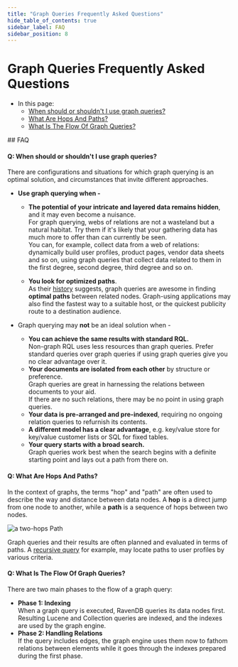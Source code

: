 ```yaml
---
title: "Graph Queries Frequently Asked Questions"
hide_table_of_contents: true
sidebar_label: FAQ
sidebar_position: 8
---
```



# Graph Queries Frequently Asked Questions  
<Admonition type="note" title="Note">

* In this page:  
   * [When should or shouldn't I use graph queries?](../../../indexes/querying/graph/graph-queries-faq.mdx#q-when-should-or-shouldnt-i-use-graph-queries)  
   * [What Are Hops And Paths?](../../../indexes/querying/graph/graph-queries-faq.mdx#q-what-are-hops-and-paths)  
   * [What Is The Flow Of Graph Queries?](../../../indexes/querying/graph/graph-queries-faq.mdx#q-what-is-the-flow-of-graph-queries)  
   
</Admonition>
## FAQ

#### Q: When should or shouldn't I use graph queries?  

There are configurations and situations for which graph querying is an optimal solution, and circumstances 
that invite different approaches.  

* **Use graph querying when -**  
   * **The potential of your intricate and layered data remains hidden**, and it may even become a nuisance.  
     For graph querying, webs of relations are not a wasteland but a natural habitat. Try them 
     if it's likely that your gathering data has much more to offer than can currently be seen.  
     You can, for example, collect data from a web of relations: dynamically build user profiles, 
     product pages, vendor data sheets and so on, using graph queries that collect data related 
     to them in the first degree, second degree, third degree and so on.  

   * **You look for optimized paths**.  
     As their [history](../../../indexes/querying/graph/graph-queries-overview.mdx#introduction-to-graph-modeling) suggests, 
     graph queries are awesome in finding **optimal paths** between related nodes. Graph-using applications may also find 
     the fastest way to a suitable host, or the quickest publicity route to a destination audience.  

* Graph querying may **not** be an ideal solution when -  
   * **You can achieve the same results with standard RQL.**  
     Non-graph RQL uses less resources than graph queries. 
     Prefer standard queries over graph queries if using graph queries give you no clear advantage over it.  
   * **Your documents are isolated from each other** by structure or preference.  
     Graph queries are great in harnessing the relations between documents to your aid.  
     If there are no such relations, there may be no point in using graph queries.  
   * **Your data is pre-arranged and pre-indexed**, requiring no ongoing relation queries to refurnish its contents.  
   * **A different model has a clear advantage**, e.g. key/value store for key/value customer lists or SQL for fixed tables.  
   * **Your query starts with a broad search.**  
     Graph queries work best when the search begins with a definite starting point and lays out a path from there on.  
#### Q: What Are Hops And Paths?  

In the context of graphs, the terms "hop" and "path" are often used to describe 
the way and distance between data nodes. A **hop** is a direct jump from one node to 
another, while a **path** is a sequence of hops between two nodes.  

![a two-hops Path](./assets/Overview_Path.png)

Graph queries and their results are often planned and evaluated in terms of paths. 
A [recursive query](../../../indexes/querying/graph/graph-queries-recursive.mdx#paths) for example, 
may locate paths to user profiles by various criteria.  
#### Q: What Is The Flow Of Graph Queries?  

There are two main phases to the flow of a graph query:  

* **Phase 1: Indexing**  
  When a graph query is executed, RavenDB queries its data nodes first.  
  Resulting Lucene and Collection queries are indexed, and the indexes are used by the graph engine.  
* **Phase 2: Handling Relations**  
  If the query includes edges, the graph engine uses them now to fathom relations between elements while 
  it goes through the indexes prepared during the first phase.  



